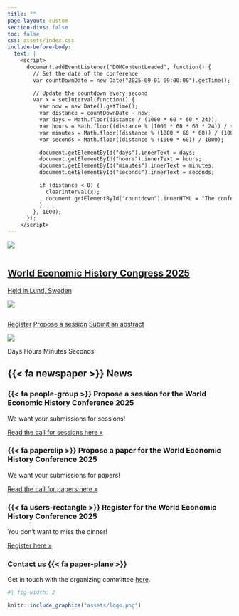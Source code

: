 ```yaml
---
title: ""
page-layout: custom
section-divs: false
toc: false
css: assets/index.css
include-before-body:
  text: |
    <script>
      document.addEventListener("DOMContentLoaded", function() {
        // Set the date of the conference
        var countDownDate = new Date("2025-09-01 09:00:00").getTime();

        // Update the countdown every second
        var x = setInterval(function() {
          var now = new Date().getTime();
          var distance = countDownDate - now;
          var days = Math.floor(distance / (1000 * 60 * 60 * 24));
          var hours = Math.floor((distance % (1000 * 60 * 60 * 24)) / (1000 * 60 * 60));
          var minutes = Math.floor((distance % (1000 * 60 * 60)) / (1000 * 60));
          var seconds = Math.floor((distance % (1000 * 60)) / 1000);

          document.getElementById("days").innerText = days;
          document.getElementById("hours").innerText = hours;
          document.getElementById("minutes").innerText = minutes;
          document.getElementById("seconds").innerText = seconds;

          if (distance < 0) {
            clearInterval(x);
            document.getElementById("countdown").innerHTML = "The conference has started!";
          }
        }, 1000);
      });
    </script>
---
```



::: {.hero-banner}

::: {.hero-image .hero-image-left}
![](assets/hero_left_1_2.png){fig-alt="To add"}
:::

::: {.content-block}

:::: {.columns}
::: {.content-container}
::: {.top-story .red-background}
<a href="content/register">

::: grid
::: {.g-col-12 .g-col-lg-4 .top-story-text}
## World Economic History Congress 2025
Held in Lund, Sweden
:::
::: {.g-col-12 .g-col-lg-8 .top-story-img}
![](assets/lund-cathedral.png)
:::
:::

</a>

:::
:::


::::

::: {.hero-buttons}
[Register](content/register.qmd){.btn-action-primary .btn-action .btn .btn-success role="button"}
[Propose a session](content/call-for-sessions.qmd){#btn-guide .btn-action .btn .btn-info role="button"}
[Submit an abstract](content/call-for-papers.qmd){#btn-guide .btn-action .btn .btn-info role="button"}
<!-- [Programme](programme.qmd){#btn-guide .btn-action .btn .btn-info role="button"} -->
<!-- [Venues](venues_new.qmd){.btn-action-primary .btn-action .btn .btn-success role="button"} -->

::: 

:::

::: {.hero-image .hero-image-right}
![](assets/hero_right_1_2.png){fig-alt="To add"}
:::

:::


<!-- Countdown Timer -->
<div id="countdown">
  <span id="days"></span> Days 
  <span id="hours"></span> Hours 
  <span id="minutes"></span> Minutes 
  <span id="seconds"></span> Seconds
</div>


::: {.grid}

::: {.g-col-4}

:::

::: {.g-col-4}
:::{.get-started}
## {{< fa newspaper >}} News
:::
:::

::: {.g-col-4}

:::


:::

::: {.content-block}
::: {.features .border}

::: {.feature}
### {{< fa people-group >}} Propose a session for the World Economic History Conference 2025

We want your submissions for sessions!

::: {.learn-more}
[Read the call for sessions here »](content/call-for-sessions.qmd)
:::
:::

::: {.feature}
### {{< fa paperclip >}} Propose a paper for the World Economic History Conference 2025

We want your submissions for papers!

::: {.learn-more}
[Read the call for papers here »](content/call-for-papers.qmd)
:::
:::

::: {.feature}
### {{< fa users-rectangle >}} Register for the World Economic History Conference 2025

You don't want to miss the dinner!

::: {.learn-more}
[Register here »](content/register.qmd)
:::
:::

:::
:::

::: {.get-started .alt-background}
::: {.content-block}

### Contact us {{< fa paper-plane >}}

Get in touch with the organizing committee [here](mailto:wehc@ekh.lu.se).

```r
#| fig-width: 2

knitr::include_graphics("assets/logo.png")
```

:::

:::
